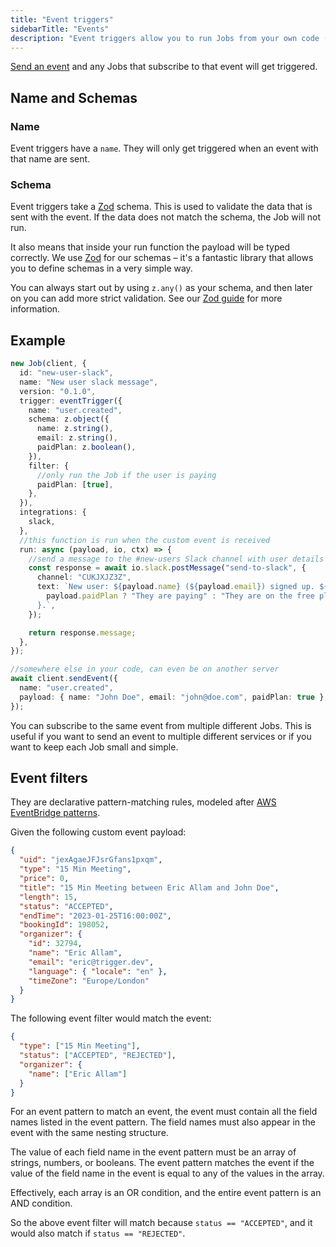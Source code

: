 ```yaml
---
title: "Event triggers"
sidebarTitle: "Events"
description: "Event triggers allow you to run Jobs from your own code (or your other Jobs)"
---
```


[Send an event](/sdk/send-event) and any Jobs that subscribe to that event will get triggered.

## Name and Schemas

### Name

Event triggers have a `name`. They will only get triggered when an event with that name are sent.

### Schema

Event triggers take a [Zod](https://github.com/colinhacks/zod) schema. This is used to validate the data that is sent with the event. If the data does not match the schema, the Job will not run.

It also means that inside your run function the payload will be typed correctly. We use [Zod](https://github.com/colinhacks/zod#installation) for our schemas – it's a fantastic library that allows you to define schemas in a very simple way.

You can always start out by using `z.any()` as your schema, and then later on you can add more strict validation. See our [Zod guide](/guides/zod) for more information.

## Example

```ts
new Job(client, {
  id: "new-user-slack",
  name: "New user slack message",
  version: "0.1.0",
  trigger: eventTrigger({
    name: "user.created",
    schema: z.object({
      name: z.string(),
      email: z.string(),
      paidPlan: z.boolean(),
    }),
    filter: {
      //only run the Job if the user is paying
      paidPlan: [true],
    },
  }),
  integrations: {
    slack,
  },
  //this function is run when the custom event is received
  run: async (payload, io, ctx) => {
    //send a message to the #new-users Slack channel with user details
    const response = await io.slack.postMessage("send-to-slack", {
      channel: "CUKJXJZ3Z",
      text: `New user: ${payload.name} (${payload.email}) signed up. ${
        payload.paidPlan ? "They are paying" : "They are on the free plan"
      }.`,
    });

    return response.message;
  },
});

//somewhere else in your code, can even be on another server
await client.sendEvent({
  name: "user.created",
  payload: { name: "John Doe", email: "john@doe.com", paidPlan: true },
});
```

<Note>
  You can subscribe to the same event from multiple different Jobs. This is
  useful if you want to send an event to multiple different services or if you
  want to keep each Job small and simple.
</Note>

## Event filters

They are declarative pattern-matching rules, modeled after [AWS EventBridge patterns](https://docs.aws.amazon.com/eventbridge/latest/userguide/eb-event-patterns.html).

Given the following custom event payload:

```json
{
  "uid": "jexAgaeJFJsrGfans1pxqm",
  "type": "15 Min Meeting",
  "price": 0,
  "title": "15 Min Meeting between Eric Allam and John Doe",
  "length": 15,
  "status": "ACCEPTED",
  "endTime": "2023-01-25T16:00:00Z",
  "bookingId": 198052,
  "organizer": {
    "id": 32794,
    "name": "Eric Allam",
    "email": "eric@trigger.dev",
    "language": { "locale": "en" },
    "timeZone": "Europe/London"
  }
}
```

The following event filter would match the event:

```json
{
  "type": ["15 Min Meeting"],
  "status": ["ACCEPTED", "REJECTED"],
  "organizer": {
    "name": ["Eric Allam"]
  }
}
```

For an event pattern to match an event, the event must contain all the field names listed in the event pattern. The field names must also appear in the event with the same nesting structure.

The value of each field name in the event pattern must be an array of strings, numbers, or booleans. The event pattern matches the event if the value of the field name in the event is equal to any of the values in the array.

Effectively, each array is an OR condition, and the entire event pattern is an AND condition.

So the above event filter will match because `status == "ACCEPTED"`, and it would also match if `status == "REJECTED"`.
